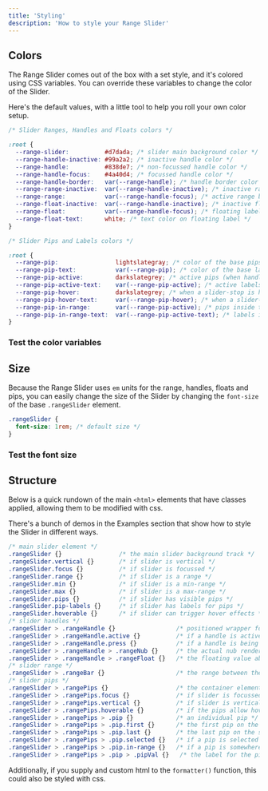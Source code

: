 ```yaml
---
title: 'Styling'
description: 'How to style your Range Slider'
---
```




## Colors
The Range Slider comes out of the box with a set style, and it's
colored using CSS variables. You can override these variables to
change the color of the Slider.

Here's the default values, with a little tool to help you roll your
own color setup.

```css
/* Slider Ranges, Handles and Floats colors */

:root {
  --range-slider:          #d7dada; /* slider main background color */
  --range-handle-inactive: #99a2a2; /* inactive handle color */
  --range-handle:          #838de7; /* non-focussed handle color */
  --range-handle-focus:    #4a40d4; /* focussed handle color */
  --range-handle-border:   var(--range-handle); /* handle border color */
  --range-range-inactive:  var(--range-handle-inactive); /* inactive range bar background color */
  --range-range:           var(--range-handle-focus); /* active range background color */
  --range-float-inactive:  var(--range-handle-inactive); /* inactive floating label background color */
  --range-float:           var(--range-handle-focus); /* floating label background color */
  --range-float-text:      white; /* text color on floating label */
}
```

```css
/* Slider Pips and Labels colors */

:root {
  --range-pip:                lightslategray; /* color of the base pips */
  --range-pip-text:           var(--range-pip); /* color of the base labels */
  --range-pip-active:         darkslategrey; /* active pips (when handle is on a slider-stop) */
  --range-pip-active-text:    var(--range-pip-active); /* active labels (when handle is on a slider-stop) */
  --range-pip-hover:          darkslategrey; /* when a slider-stop is hovered */
  --range-pip-hover-text:     var(--range-pip-hover); /* when a slider-stop is hovered */
  --range-pip-in-range:       var(--range-pip-active); /* pips inside the range */
  --range-pip-in-range-text:  var(--range-pip-active-text); /* labels inside the range */
}
```

### Test the color variables

<Demo name="Color Variables for the Slider" client:visible>
  <Variables client:visible />
</Demo>



## Size

Because the Range Slider uses `em` units for the 
range, handles, floats and pips, you can easily change the size
of the Slider by changing the `font-size` of the base `.rangeSlider` element.

```css
.rangeSlider {
  font-size: 1rem; /* default size */
}
```

### Test the font size

<Demo name="Changing the Font Size" client:visible>
  <Sizing client:visible />
</Demo>



## Structure

Below is a quick rundown of the main `<html>` elements that
have classes applied, allowing them to be modified with css.

<Note>There's a bunch of demos in the Examples section that show
  how to style the Slider in different ways.</Note>

```css
/* main slider element */
.rangeSlider {}                /* the main slider background track */
.rangeSlider.vertical {}       /* if slider is vertical */
.rangeSlider.focus {}          /* if slider is focussed */
.rangeSlider.range {}          /* if slider is a range */
.rangeSlider.min {}            /* if slider is a min-range */
.rangeSlider.max {}            /* if slider is a max-range */
.rangeSlider.pips {}           /* if slider has visible pips */
.rangeSlider.pip-labels {}     /* if slider has labels for pips */
.rangeSlider.hoverable {}      /* if slider can trigger hover effects */
/* slider handles */
.rangeSlider > .rangeHandle {}                 /* positioned wrapper for the handle/float */
.rangeSlider > .rangeHandle.active {}          /* if a handle is active in any way */
.rangeSlider > .rangeHandle.press {}           /* if a handle is being pressed down */
.rangeSlider > .rangeHandle > .rangeNub {}     /* the actual nub rendered as a handle */
.rangeSlider > .rangeHandle > .rangeFloat {}   /* the floating value above the handle */
/* slider range */
.rangeSlider > .rangeBar {}                    /* the range between the two handles */
/* slider pips */
.rangeSlider > .rangePips {}                   /* the container element for the pips */
.rangeSlider > .rangePips.focus {}             /* if slider is focussed */
.rangeSlider > .rangePips.vertical {}          /* if slider is vertical */
.rangeSlider > .rangePips.hoverable {}         /* if the pips allow hover effect */
.rangeSlider > .rangePips > .pip {}            /* an individual pip */
.rangeSlider > .rangePips > .pip.first {}      /* the first pip on the slider */
.rangeSlider > .rangePips > .pip.last {}       /* the last pip on the slider */
.rangeSlider > .rangePips > .pip.selected {}   /* if a pip is selected */
.rangeSlider > .rangePips > .pip.in-range {}   /* if a pip is somewhere in the range */
.rangeSlider > .rangePips > .pip > .pipVal {}   /* the label for the pip */
```

<Info>Additionally, if you supply and custom html to the `formatter()` function,
this could also be styled with css.</Info>
